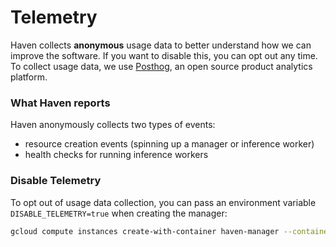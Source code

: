 # Telemetry

Haven collects **anonymous** usage data to better understand how we can improve the software. If you want to disable this, you can opt out any time. To collect usage data, we use [Posthog](https://posthog.com/), an open source product analytics platform.

### What Haven reports

Haven anonymously collects two types of events:
- resource creation events (spinning up a manager or inference worker)
- health checks for running inference workers

### Disable Telemetry

To opt out of usage data collection, you can pass an environment variable `DISABLE_TELEMETRY=true` when creating the manager:



```bash copy
gcloud compute instances create-with-container haven-manager --container-image havenhq/haven --machine-type e2-micro --container-env BEARER_TOKEN=<some-bearer-token> --container-env DISABLE_TELEMETRY=true --tags=http-server,https-server
```
